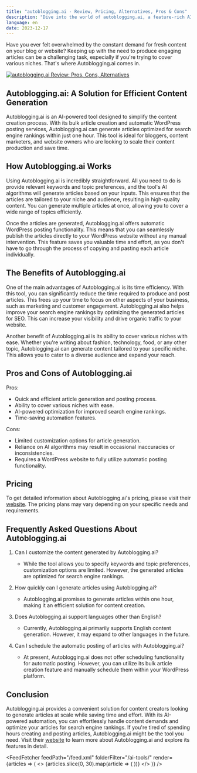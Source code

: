 ```yaml
---
title: "autoblogging.ai - Review, Pricing, Alternatives, Pros & Cons"
description: "Dive into the world of autoblogging.ai, a feature-rich AI tool. Learn about its features, pricing, and how it's making an impact. Don't miss out!"
language: en
date: 2023-12-17
---
```

        
Have you ever felt overwhelmed by the constant demand for fresh content on your blog or website? Keeping up with the need to produce engaging articles can be a challenging task, especially if you're trying to cover various niches. That's where Autoblogging.ai comes in. 


<BlogHeader />


[![autoblogging.ai Review: Pros, Cons, Alternatives](/ai-tools/autoblogging.ai.png)](https://autoblogging.ai/)



## Autoblogging.ai: A Solution for Efficient Content Generation

Autoblogging.ai is an AI-powered tool designed to simplify the content creation process. With its bulk article creation and automatic WordPress posting services, Autoblogging.ai can generate articles optimized for search engine rankings within just one hour. This tool is ideal for bloggers, content marketers, and website owners who are looking to scale their content production and save time.

## How Autoblogging.ai Works

Using Autoblogging.ai is incredibly straightforward. All you need to do is provide relevant keywords and topic preferences, and the tool's AI algorithms will generate articles based on your inputs. This ensures that the articles are tailored to your niche and audience, resulting in high-quality content. You can generate multiple articles at once, allowing you to cover a wide range of topics efficiently.

Once the articles are generated, Autoblogging.ai offers automatic WordPress posting functionality. This means that you can seamlessly publish the articles directly to your WordPress website without any manual intervention. This feature saves you valuable time and effort, as you don't have to go through the process of copying and pasting each article individually.

## The Benefits of Autoblogging.ai

One of the main advantages of Autoblogging.ai is its time efficiency. With this tool, you can significantly reduce the time required to produce and post articles. This frees up your time to focus on other aspects of your business, such as marketing and customer engagement. Autoblogging.ai also helps improve your search engine rankings by optimizing the generated articles for SEO. This can increase your visibility and drive organic traffic to your website.

Another benefit of Autoblogging.ai is its ability to cover various niches with ease. Whether you're writing about fashion, technology, food, or any other topic, Autoblogging.ai can generate content tailored to your specific niche. This allows you to cater to a diverse audience and expand your reach.

## Pros and Cons of Autoblogging.ai

Pros:
- Quick and efficient article generation and posting process.
- Ability to cover various niches with ease.
- AI-powered optimization for improved search engine rankings.
- Time-saving automation features.

Cons:
- Limited customization options for article generation.
- Reliance on AI algorithms may result in occasional inaccuracies or inconsistencies.
- Requires a WordPress website to fully utilize automatic posting functionality.

## Pricing

To get detailed information about Autoblogging.ai's pricing, please visit their [website](https://autoblogging.ai/pricing). The pricing plans may vary depending on your specific needs and requirements.

## Frequently Asked Questions About Autoblogging.ai

1. Can I customize the content generated by Autoblogging.ai?
   - While the tool allows you to specify keywords and topic preferences, customization options are limited. However, the generated articles are optimized for search engine rankings.

2. How quickly can I generate articles using Autoblogging.ai?
   - Autoblogging.ai promises to generate articles within one hour, making it an efficient solution for content creation.

3. Does Autoblogging.ai support languages other than English?
   - Currently, Autoblogging.ai primarily supports English content generation. However, it may expand to other languages in the future.

4. Can I schedule the automatic posting of articles with Autoblogging.ai?
   - At present, Autoblogging.ai does not offer scheduling functionality for automatic posting. However, you can utilize its bulk article creation feature and manually schedule them within your WordPress platform.

## Conclusion

Autoblogging.ai provides a convenient solution for content creators looking to generate articles at scale while saving time and effort. With its AI-powered automation, you can effortlessly handle content demands and optimize your articles for search engine rankings. If you're tired of spending hours creating and posting articles, Autoblogging.ai might be the tool you need. Visit their [website](https://autoblogging.ai/) to learn more about Autoblogging.ai and explore its features in detail.


<AdComponent />


<FeedFetcher feedPath="/feed.xml" folderFilter="/ai-tools/" render={articles => (
    <>
        <Cards>
            {articles.slice(0, 30).map(article => (
                <Card key={article.link} title={article.title} href={article.link} />
            ))}
        </Cards>
    </>
)} />

